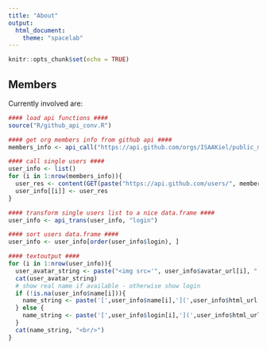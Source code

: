 ```yaml
---
title: "About"
output:
  html_document:
    theme: "spacelab"
---
```


```r
knitr::opts_chunk$set(echo = TRUE)
```

## Members

Currently involved are: 

```r
#### load api functions ####
source("R/github_api_conv.R")

#### get org members info from github api ####
members_info <- api_call("https://api.github.com/orgs/ISAAKiel/public_members", "login")

#### call single users ####
user_info <- list()
for (i in 1:nrow(members_info)){
  user_res <- content(GET(paste("https://api.github.com/users/", members_info$login[i], sep = "")))
  user_info[[i]] <- user_res
}

#### transform single users list to a nice data.frame ####
user_info <- api_trans(user_info, "login")

#### sort users data.frame ####
user_info <- user_info[order(user_info$login), ]
```

```r
#### textoutput ####
for (i in 1:nrow(user_info)){
  user_avatar_string <- paste("<img src='", user_info$avatar_url[i], "' alt='", user_info$login[i], "' width = 48> ")
  cat(user_avatar_string)
  # show real name if available - otherwise show login
  if (!is.na(user_info$name[i])){
    name_string <- paste('[',user_info$name[i],'](',user_info$html_url[i],')',sep="")
  } else {
    name_string <- paste('[',user_info$login[i],'](',user_info$html_url[i],')',sep="")
  }
  cat(name_string, "<br/>")
}
```

